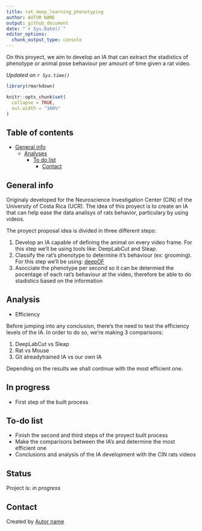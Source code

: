 ```yaml
---
title: rat_deep_learning_phenotyping
author: AUTOR NAME
output: github_document
date: "`r Sys.Date()`"
editor_options:
  chunk_output_type: console
---
```


<!-- Short Description  -->
On this proyect, we aim to develop an IA that can extract the stadistics of phenotype or animal pose behaviour per amount of time
given a rat video.

*Updated on `r Sys.time()`*

<!-- README.md is generated from README.Rmd. Please edit that file -->

```r

library(rmarkdown)

knitr::opts_chunk$set(
  collapse = TRUE,
  out.width = "100%"
)
```


## Table of contents
* [General info](#general-info)
  * [Analyses](#Analyses)
    * [To do list](#to-do-list)
      * [Contact](#contact)

## General info

Originaly developed for the Neuroscience Investigation Center (CIN) of the University of Costa Rica (UCR). The idea of this proyect is to create an IA that can help ease the data analisys of rats behavior, particulary by using videos. 

The proyect proposal idea is divided in three different steps:

1.  Develop an IA capable of defining the animal on every video frame.
    For this step we’ll be using tools like: DeepLabCut and Sleap.
2.  Classify the rat’s phenotype to determine it’s behaviour (ex:
    grooming). For this step we’ll be using:
    [deepOF](https://deepof.readthedocs.io/en/latest/index.html)
3.  Asocciate the phenotype per second so it can be determied the
    pocentage of each rat’s behaviour at the video, therefore be able to
    do stadistics based on the information

## Analysis

  - Efficiency

Before jumping into any conclusion, there’s the need to test the
efficiency levels of the IA. In order to do so, we’re making 3
comparisons: 

  1. DeepLabCut vs Sleap 
  2. Rat vs Mouse 
  3. Git alreadytrained IA vs our own IA 
  
Depending on the results we shall continue with the most efficient one.

## In progress

  - First step of the built process

## To-do list

  - Finish the second and third steps of the proyect built process
  - Make the comparisons between the IA's and determine the most efficient one
  - Conclusions and analysis of the IA development with the CIN rats videos 

## Status

Project is: *in progress*

## Contact

Created by [Autor name](website_URL)

